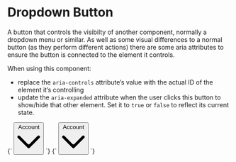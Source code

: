 
<Meta title="Atoms/Button--dropdown" />

# Dropdown Button

A button that controls the visibilty of another component, normally a dropdown menu or similar. As well as some visual differences to a normal button (as they perform different actions) there are some aria attributes to ensure the button is connected to the element it controls.

When using this component:

- replace the `aria-controls` attribute’s value with the actual ID of the element it’s controlling
- update the `aria-expanded` attribute when the user clicks this button to show/hide that other element. Set it to `true` or `false` to reflect its current state.

<Canvas>
  <Story name="Button--dropdown">
    {`
        <button type="button" class="a-button a-button--dropdown u-h6" aria-controls="element-id" aria-expanded="false">
          <span class="a-button__label">Account</span>
          <svg class="a-button__icon a-icon a-icon--m" xmlns="http://www.w3.org/2000/svg" viewBox="0 0 100 100">
            <path d="M2.78,32.83a6.07,6.07,0,0,1,8.58-8.59L45.71,58.59a6.07,6.07,0,0,0,8.58,0L88.64,24.24a6.07,6.07,0,1,1,8.58,8.59L54.29,75.76a6.07,6.07,0,0,1-8.58,0Z" fill-rule="evenodd"/>
          </svg>
        </button>
      </div>
    `}
  </Story>
  <Story name="Button--dropdown [expanded]">
    {`
        <button type="button" class="a-button a-button--dropdown u-h6" aria-controls="element-id" aria-expanded="true">
          <span class="a-button__label">Account</span>
          <svg class="a-button__icon a-icon a-icon--m" xmlns="http://www.w3.org/2000/svg" viewBox="0 0 100 100">
            <path d="M2.78,32.83a6.07,6.07,0,0,1,8.58-8.59L45.71,58.59a6.07,6.07,0,0,0,8.58,0L88.64,24.24a6.07,6.07,0,1,1,8.58,8.59L54.29,75.76a6.07,6.07,0,0,1-8.58,0Z" fill-rule="evenodd"/>
          </svg>
        </button>
      </div>
    `}
  </Story>
</Canvas>
